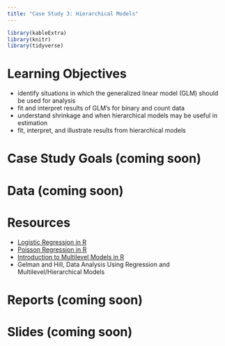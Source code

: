 ```yaml
---
title: "Case Study 3: Hierarchical Models"
---
```


```r
library(kableExtra)
library(knitr)
library(tidyverse)
```


# Learning Objectives

- identify situations in which the generalized linear model (GLM) should be used for analysis 
- fit and interpret results of GLM's for binary and count data
- understand shrinkage and when hierarchical models may be useful in estimation
- fit, interpret, and illustrate results from hierarchical models


# Case Study Goals (coming soon)




# Data (coming soon)


# Resources

- [Logistic Regression in R](https://stats.idre.ucla.edu/r/dae/logit-regression/)
- [Poisson Regression in R](https://stats.idre.ucla.edu/r/dae/poisson-regression/)
- [Introduction to Multilevel Models in R](https://rpubs.com/rslbliss/r_mlm_ws)
- Gelman and Hill, Data Analysis Using Regression and Multilevel/Hierarchical Models


# Reports (coming soon)



# Slides (coming soon)


